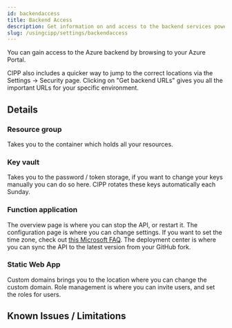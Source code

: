 ```yaml
---
id: backendaccess
title: Backend Access
description: Get information on and access to the backend services powering CIPP.
slug: /usingcipp/settings/backendaccess
---
```


You can gain access to the Azure backend by browsing to your Azure Portal.

CIPP also includes a quicker way to jump to the correct locations via the Settings -> Security page. Clicking on "Get backend URLs" gives you all the important URLs for your specific environment.

## Details

### Resource group

Takes you to the container which holds all your resources.

### Key vault

Takes you to the password / token storage, if you want to change your keys manually you can do so here. CIPP rotates these keys automatically each Sunday.

### Function application

The overview page is where you can stop the API, or restart it.
The configuration page is where you can change settings. If you want to set the time zone, check out [this Microsoft FAQ](https://docs.microsoft.com/en-us/azure/app-service/faq-configuration-and-management#how-do-i-set-the-server-time-zone-for-my-web-app-).
The deployment center is where you can sync the API to the latest version from your GitHub fork.

### Static Web App

Custom domains brings you to the location where you can change the custom domain.
Role management is where you can invite users, and set the roles for users.

## Known Issues / Limitations

<NoKnownIssues />
